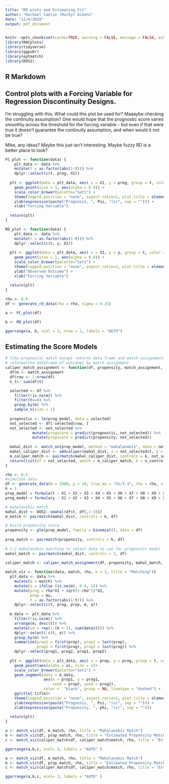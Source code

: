 ```yaml
---
title: "RD plots and Estimating Fit"
author: "Rachael Caelie (Rocky) Aikens"
date: "12/4/2020"
output: pdf_document
---
```


```r
knitr::opts_chunk$set(cache=TRUE, warning = FALSE, message = FALSE, echo = FALSE, fig.align = "center")
library(RACplots)
library(tidyverse)
library(ggpubr)
library(optmatch)
library(DOS2)
```

## R Markdown

## Control plots with a Forcing Variable for Regression Discontinuity Designs.

[comment]: <> (Just sharp regression discontinuity for now)

I'm struggling with this. What could this plot be used for?  Maaaybe checking the continuity assumption?  One would hope that the prognostic score varies smoothly across the threshold for the forcing variable - but even if that were true it doesn't guarantee the continuity assumption, and when would it not be true? 

Mike, any ideas?  Maybe this just isn't interesting.  Maybe fuzzy RD is a better place to look?

```r
FC_plot <- function(data) {
    plt_data <- data %>%
    mutate(t = as.factor(abs(1-t))) %>%
    dplyr::select(c(t, prog, X1))
  
  plt <- ggplot(data = plt_data, aes( x = X1, y = prog, group = t, color = t)) + 
    geom_point(size = 1, aes(alpha = 0.9)) +
    scale_color_brewer(palette="Set1") +
    theme(legend.position = "none", aspect.ratio=1, plot.title = element_text(hjust = 0.5, size = 9)) +
    ylab(expression(paste("Prognosis, ", Psi, "(x)", sep = ""))) +
    xlab("Forcing Variable")
  
  return(plt)
}

RD_plot <- function(data) {
    plt_data <- data %>%
    mutate(t = as.factor(abs(1-t))) %>%
    dplyr::select(c(t, y, X1))
  
  plt <- ggplot(data = plt_data, aes( x = X1, y = y, group = t, color = t)) + 
    geom_point(size = 1, aes(alpha = 0.8)) +
    scale_color_brewer(palette="Set1") +
    theme(legend.position = "none", aspect.ratio=1, plot.title = element_text(hjust = 0.5, size = 9)) +
    ylab("Observed Outcome") +
    xlab("Forcing Variable")
  
  return(plt)
}
```


```r
rho <- 0.9
df <- generate_rd_data(rho = rho, sigma = 0.25)

a <- FC_plot(df)

b <- RD_plot(df)

ggarrange(a, b, ncol = 2, nrow = 1, labels = "AUTO")
```


## Estimating the Score Models

[comment]: <> (This visualization doesn't actually make sense.  To make this better I would have to empirically fit a propensity and prognostic model, do the three matches and visualize them in the estimated score space, and then compare that to the true score space.)

```r
# like prognostic match except returns data frame and match assignments, not just the
# reformatted dataframe of outcomes by match assignment
caliper_match_assignment <- function(df, propensity, match_assignment, prog_model, n_control) {
  df$m <- match_assignment
  df$row <- 1:nrow(df)
  n_t<- sum(df$t)

  selected <- df %>% 
    filter(!is.na(m)) %>%
    filter(t==0) %>%
    group_by(m) %>%
    sample_n(size = 1)
  
  prognostic <- lm(prog_model, data = selected)
  not_selected <- df[-selected$row, ]
  not_selected <- not_selected %>% 
			mutate(progscore = predict(prognostic, not_selected)) %>%
			mutate(propscore = predict(propensity, not_selected))
  
  mahal_dist <- match_on(prop_model, method = "mahalanobis", data = not_selected)
  mahal_caliper_dist <- addcaliper(mahal_dist, z = not_selected$t, p = not_selected$propscore, caliper = 0.1)
  m_caliper_match <- pairmatch(mahal_caliper_dist, controls = k, not_selected) 
  return(list(df = not_selected, match = m_caliper_match, k = n_control))
}
```

```r
rho <- 0.5
#simulate data
df <- generate_data(N = 2000, p = 10, true_mu = "X1/3-3", rho = rho, sigma = 1)
k = 1
prop_model = formula(t ~ X1 + X2 + X3 + X4 + X5 + X6 + X7 + X8 + X9 + X10)
prog_model = formula(y ~ X1 + X2 + X3 + X4 + X5 + X6 + X7 + X8 + X9 + X10)

# mahalanobis match
mahal_dist <- DOS2::smahal(df$t, df[,1:10])
m_match <- pairmatch(mahal_dist, controls = k, df)

# build propensity score
propensity <- glm(prop_model, family = binomial(), data = df)
  
prop_match <- pairmatch(propensity, controls = k, df)
  
# 1:2 mahalanobis matching to select data to use for prognostic model
mahal_match <- pairmatch(mahal_dist, controls = 2, df) 
  
caliper_match <- caliper_match_assignment(df, propensity, mahal_match, prog_model, k)
```

```r
match_viz <- function(data, match, rho, k = 1, title = "Matching"){
  plt_data <- data %>% 
    mutate(m = match) %>%
    mutate(a = ifelse (is.na(m), 0.9, 1)) %>% 
    mutate(prog = rho*X1 + sqrt(1-rho^2)*X2, 
           prop = mu,
           t = as.factor(abs(1-t))) %>%
    dplyr::select(c(t, prog, prop, m, a))
  
  m_data <- plt_data %>% 
    filter(!is.na(m)) %>%
    arrange(m, desc(t)) %>% 
    mutate(id = rep(1:(k + 1), sum(data$t))) %>%
    dplyr::select(-c(t, a)) %>%
    group_by(m) %>%
    summarize(prop1 = first(prop), prop2 = last(prop),
              prog1 = first(prog), prog2 = last(prog)) %>%
    dplyr::select(prog1, prog2, prop1, prop2)
  
  plt <- ggplot(data = plt_data, aes( x = prop, y = prog, group = t, color = t)) + 
    geom_point(aes(alpha = a), size = 1)+
    scale_color_brewer(palette="Set1") +
    geom_segment(data = m_data, 
                 aes(x = prop1, y = prog1,
                     xend = prop2, yend = prog2),
                 color =  "black", group = NA, linetype = "dashed") +
    ggtitle( title)+
    theme(legend.position = "none", aspect.ratio=1, plot.title = element_text(hjust = 0.5, size = 9))+
    ylab(expression(paste("Prognosis, ", Psi, "(x)", sep = ""))) +
    xlab(expression(paste("Propensity, ", phi, "(x)", sep = "")))
  
  return(plt)
}
```


```r
a <- match_viz(df, m_match, rho, title = "Mahalanobis Match")
b <- match_viz(df, prop_match, rho, title = "Estimated Propensity Match")
c <- match_viz(caliper_match$df, caliper_match$match, rho, title = "Estimated Propensity x Prognosis Match")

ggarrange(a,b,c, ncol= 3, labels = "AUTO" )

a <- match_viz(df, m_match, rho, title = "Mahalanobis Match")
b <- match_viz(df, prop_match, rho, title = "Estimated Propensity Match")
c <- match_viz(caliper_match$df, caliper_match$match, rho, title = "Estimated Propensity x Prognosis Match")

ggarrange(a,b,c, ncol= 3, labels = "AUTO" )
```

